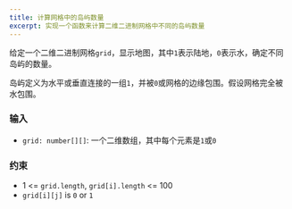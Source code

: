 ```yaml
---
title: 计算网格中的岛屿数量
excerpt: 实现一个函数来计算二维二进制网格中不同的岛屿数量
---
```



给定一个二维二进制网格`grid`，显示地图，其中`1`表示陆地，`0`表示水，确定不同岛屿的数量。

岛屿定义为水平或垂直连接的一组`1`，并被`0`或网格的边缘包围。假设网格完全被水包围。

### 输入

- `grid: number[][]`: 一个二维数组，其中每个元素是`1`或`0`

<MDXTestExamples testCases={runTestCases} />

### 约束

- 1 &lt;= `grid.length`, `grid[i].length` &lt;= 100
- `grid[i][j]` is `0` or `1`
